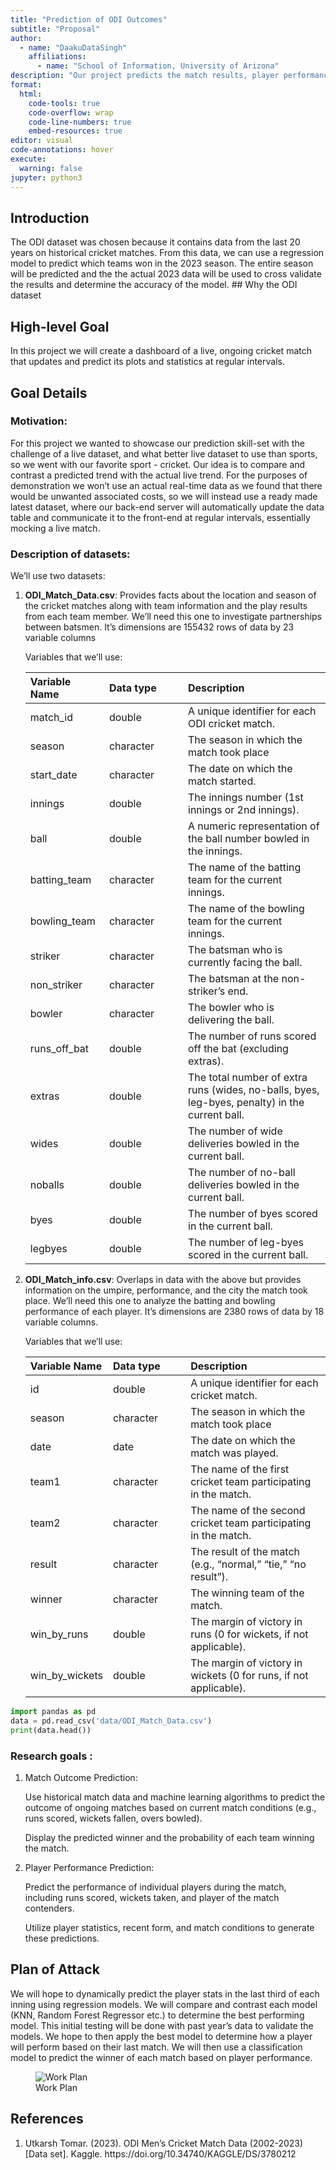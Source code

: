 ```yaml
---
title: "Prediction of ODI Outcomes"
subtitle: "Proposal"
author: 
  - name: "DaakuDataSingh"
    affiliations:
      - name: "School of Information, University of Arizona"
description: "Our project predicts the match results, player performances, and significant events by using historical ODI data and state-of-the-art machine learning. It redefines cricket analysis by closely monitoring forecast accuracy and encouraging user engagement."
format:
  html:
    code-tools: true
    code-overflow: wrap
    code-line-numbers: true
    embed-resources: true
editor: visual
code-annotations: hover
execute:
  warning: false
jupyter: python3
---
```


## Introduction

The ODI dataset was chosen because it contains data from the last 20 years on historical cricket matches. From this data, we can use a regression model to predict which teams won in the 2023 season. The entire season will be predicted and the the actual 2023 data will be used to cross validate the results and determine the accuracy of the model. \## Why the ODI dataset

## High-level Goal

In this project we will create a dashboard of a live, ongoing cricket match that updates and predict its plots and statistics at regular intervals.

## Goal Details

### Motivation:

For this project we wanted to showcase our prediction skill-set with the challenge of a live dataset, and what better live dataset to use than sports, so we went with our favorite sport - cricket. Our idea is to compare and contrast a predicted trend with the actual live trend. For the purposes of demonstration we won't use an actual real-time data as we found that there would be unwanted associated costs, so we will instead use a ready made latest dataset, where our back-end server will automatically update the data table and communicate it to the front-end at regular intervals, essentially mocking a live match.

### Description of datasets:

We'll use two datasets:

1.  **ODI_Match_Data.csv**: Provides facts about the location and season of the cricket matches along with team information and the play results from each team member. We'll need this one to investigate partnerships between batsmen. It's dimensions are 155432 rows of data by 23 variable columns

    Variables that we'll use:

    | Variable Name | Data type | Description                                                                                    |
    |:------------------|:------------------|:---------------------------------|
    | match_id      | double    | A unique identifier for each ODI cricket match.                                                |
    | season        | character | The season in which the match took place                                                       |
    | start_date    | character | The date on which the match started.                                                           |
    | innings       | double    | The innings number (1st innings or 2nd innings).                                               |
    | ball          | double    | A numeric representation of the ball number bowled in the innings.                             |
    | batting_team  | character | The name of the batting team for the current innings.                                          |
    | bowling_team  | character | The name of the bowling team for the current innings.                                          |
    | striker       | character | The batsman who is currently facing the ball.                                                  |
    | non_striker   | character | The batsman at the non-striker's end.                                                          |
    | bowler        | character | The bowler who is delivering the ball.                                                         |
    | runs_off_bat  | double    | The number of runs scored off the bat (excluding extras).                                      |
    | extras        | double    | The total number of extra runs (wides, no-balls, byes, leg-byes, penalty) in the current ball. |
    | wides         | double    | The number of wide deliveries bowled in the current ball.                                      |
    | noballs       | double    | The number of no-ball deliveries bowled in the current ball.                                   |
    | byes          | double    | The number of byes scored in the current ball.                                                 |
    | legbyes       | double    | The number of leg-byes scored in the current ball.                                             |

2.  **ODI_Match_info.csv**: Overlaps in data with the above but provides information on the umpire, performance, and the city the match took place. We'll need this one to analyze the batting and bowling performance of each player. It's dimensions are 2380 rows of data by 18 variable columns.

    Variables that we'll use:

    | Variable Name  | Data type | Description                                                       |
    |:------------------|:------------------|:---------------------------------|
    | id             | double    | A unique identifier for each cricket match.                       |
    | season         | character | The season in which the match took place                          |
    | date           | date      | The date on which the match was played.                           |
    | team1          | character | The name of the first cricket team participating in the match.    |
    | team2          | character | The name of the second cricket team participating in the match.   |
    | result         | character | The result of the match (e.g., "normal," "tie," "no result").     |
    | winner         | character | The winning team of the match.                                    |
    | win_by_runs    | double    | The margin of victory in runs (0 for wickets, if not applicable). |
    | win_by_wickets | double    | The margin of victory in wickets (0 for runs, if not applicable). |

```python
import pandas as pd
data = pd.read_csv('data/ODI_Match_Data.csv')
print(data.head())

```


### Research goals :

1.  Match Outcome Prediction:

    Use historical match data and machine learning algorithms to predict the outcome of ongoing matches based on current match conditions (e.g., runs scored, wickets fallen, overs bowled).

    Display the predicted winner and the probability of each team winning the match.

2.  Player Performance Prediction:

    Predict the performance of individual players during the match, including runs scored, wickets taken, and player of the match contenders.

    Utilize player statistics, recent form, and match conditions to generate these predictions.

## Plan of Attack

We will hope to dynamically predict the player stats in the last third of each inning using regression models. We will compare and contrast each model (KNN, Random Forest Regressor etc.) to determine the best performing model. This initial testing will be done with past year's data to validate the models. We hope to then apply the best model to determine how a player will perform based on their last match. We will then use a classification model to predict the winner of each match based on player performance.

![Work Plan](images/workplan.png)

## References

1.  Utkarsh Tomar. (2023). ODI Men's Cricket Match Data (2002-2023) \[Data set\]. Kaggle. https://doi.org/10.34740/KAGGLE/DS/3780212
